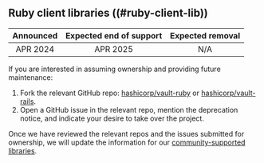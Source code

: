 ## Ruby client libraries ((#ruby-client-lib))

| Announced | Expected end of support | Expected removal |
| :-------: | :---------------------: | :--------------: |
| APR 2024  | APR 2025                | N/A

If you are interested in assuming ownership and providing future maintenance:

1. Fork the relevant GitHub repo:
   [hashicorp/vault-ruby](https://github.com/hashicorp/vault-ruby) or
   [hashicorp/vault-rails](https://github.com/hashicorp/vault-rails).
1. Open a GitHub issue in the relevant repo, mention the deprecation notice, and
   indicate your desire to take over the project.

<Note title="We are currently assessing the relevant repos">

  Once we have reviewed the relevant repos and the issues submitted for
  ownership, we will update the information for
  our [community-supported libraries](/vault/api-docs/libraries#community).

</Note>